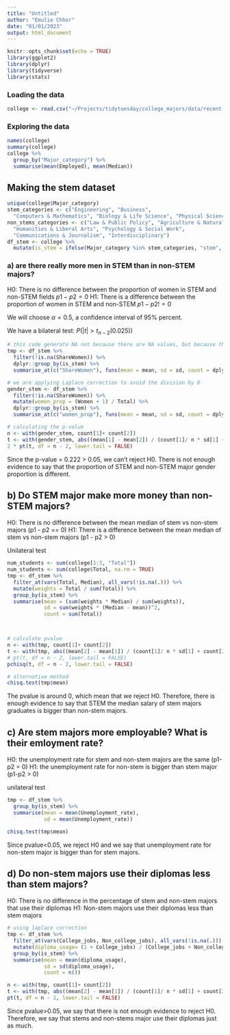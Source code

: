 ```yaml
---
title: "Untitled"
author: "Emulie Chhor"
date: "01/01/2023"
output: html_document
---
```


```r
knitr::opts_chunk$set(echo = TRUE)
library(ggplot2)
library(dplyr)
library(tidyverse)
library(stats)
```


### Loading the data

```r
college <- read.csv("~/Projects/tidytuesday/college_majors/data/recent-grads.csv")
```

### Exploring the data

```r
names(college)
summary(college)
college %>% 
  group_by("Major_category") %>% 
  summarise(mean(Employed), mean(Median))
```

## Making the stem dataset

```r
unique(college$Major_category)
stem_categories <- c("Engineering", "Business", 
  "Computers & Mathematics", "Biology & Life Science", "Physical Sciences")
non_stems_categories <- c("Law & Public Policy", "Agriculture & Natural Science", "Industrial Arts & Consumer Services", "Arts", "Health", "Social Science", "Education", 
  "Humanities & Liberal Arts", "Psychology & Social Work", 
  "Communications & Journalism", "Interdisciplinary")
df_stem <- college %>% 
  mutate(is_stem = ifelse(Major_category %in% stem_categories, "stem", "non-stem"))
```

### a) are there really more men in STEM than in non-STEM majors?

H0: There is no difference between the proportion of women in STEM and non-STEM 
  fields $p1-p2 = 0$
H1: There is a difference between the proportion of women in STEM and non-STEM $p1-p2 != 0$

We will choose $\alpha=0.5$, a confidence interval of 95% percent.

We have a bilateral test: $P(|t|>t_{n-2}(0.025))$

```r
# this code generate NA not because there are NA values, but because there is a 0 value making a division by 0
tmp <- df_stem %>% 
  filter(!is.na(ShareWomen)) %>% 
  dplyr::group_by(is_stem) %>% 
  summarise_at(c("ShareWomen"), funs(mean = mean, sd = sd, count = dplyr::n()))

# we are applying Laplace correction to avoid the division by 0
gender_stem <- df_stem %>% 
  filter(!is.na(ShareWomen)) %>% 
  mutate(women_prop = (Women + 1) / Total) %>% 
  dplyr::group_by(is_stem) %>% 
  summarise_at(c("women_prop"), funs(mean = mean, sd = sd, count = dplyr::n()))

# calculating the p-value
n <- with(gender_stem, count[1]+ count[2])
t <- with(gender_stem, abs((mean[1] - mean[2]) / (count[1]/ n * sd[1] + count[2] / n * sd[2])))
2 * pt(t, df = n - 2, lower.tail = FALSE)
```

Since the p-value = 0.222 > 0.05, we can't reject H0. There is not enough evidence 
to say that the proportion of STEM and non-STEM major gender proportion is different.

## b) Do STEM major make more money than non-STEM majors?

H0: There is no difference between the mean median of stem vs non-stem majors (p1 - p2 == 0)
H1: There is a difference between the mean median of stem vs non-stem majors (p1 - p2 > 0)

Unilateral test

```r

num_students <- sum(college[1:3, "Total"])
num_students <- sum(college$Total, na.rm = TRUE)
tmp <- df_stem %>% 
  filter_at(vars(Total, Median), all_vars(!is.na(.))) %>% 
  mutate(weights = Total / sum(Total)) %>% 
  group_by(is_stem) %>% 
  summarise(mean = (sum(weights * Median) / sum(weights)),
            sd = sum(weights * (Median - mean))^2, 
            count = sum(Total))



# calculate pvalue
n <- with(tmp, count[1]+ count[2])
t <- with(tmp, abs((mean[2] - mean[1]) / (count[1]/ n * sd[1] + count[2] / n * sd[2])))
# pt(t, df = n - 2, lower.tail = FALSE)
pchisq(t, df = n - 2, lower.tail = FALSE)

# alternative method
chisq.test(tmp$mean)

```
The pvalue is around 0, which mean that we reject H0. Therefore, there is 
enough evidence to say that STEM the median salary of stem majors graduates 
is bigger than non-stem majors.

## c) Are stem majors more employable? What is their emloyment rate?

H0: the unemployment rate for stem and non-stem majors are the same (p1-p2 = 0)
H1: the unemployment rate for non-stem is bigger than stem major (p1-p2 > 0)

unilateral test

```r
tmp <- df_stem %>% 
  group_by(is_stem) %>% 
  summarise(mean = mean(Unemployment_rate), 
            sd = mean(Unemployment_rate))

chisq.test(tmp$mean)
```

Since pvalue<0.05, we reject H0 and we say that unemployment rate for non-stem 
major is bigger than for stem majors.

## d) Do non-stem majors use their diplomas less than stem majors?

H0: There is no difference in the  percentage of stem and non-stem majors that use their diplomas 
H1: Non-stem majors use their diplomas less than stem majors


```r
# using laplace correction
tmp <- df_stem %>% 
  filter_at(vars(College_jobs, Non_college_jobs), all_vars(!is.na(.))) %>% 
  mutate(diploma_usage= (1 + College_jobs) / (College_jobs + Non_college_jobs + 1)) %>% 
  group_by(is_stem) %>% 
  summarise(mean = mean(diploma_usage), 
            sd = sd(diploma_usage), 
            count = n())

n <- with(tmp, count[1]+ count[2])
t <- with(tmp, abs((mean[2] - mean[1]) / (count[1]/ n * sd[1] + count[2] / n * sd[2])))
pt(t, df = n - 2, lower.tail = FALSE)
```

Since pvalue>0.05, we say that there is not enough evidence to reject H0. Therefore, 
we say that stems and non-stems major use their diplomas just as much.

